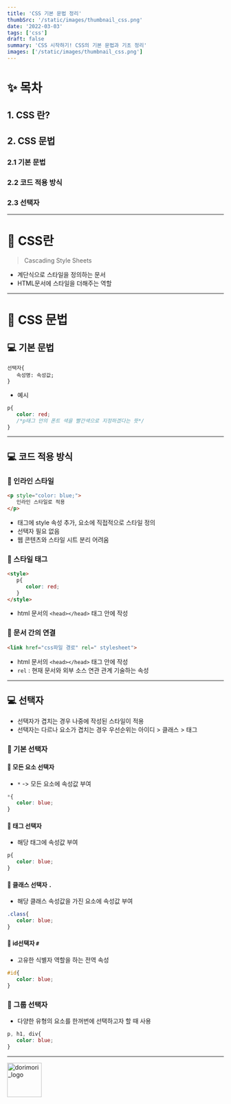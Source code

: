 ```yaml
---
title: 'CSS 기본 문법 정리'
thumbSrc: '/static/images/thumbnail_css.png'
date: '2022-03-03'
tags: ['css']
draft: false
summary: 'CSS 시작하기! CSS의 기본 문법과 기초 정리'
images: ['/static/images/thumbnail_css.png']
---
```

# ✨ 목차
## 1. CSS 란?
## 2. CSS 문법   
### 2.1 기본 문법
### 2.2 코드 적용 방식
### 2.3 선택자
---   
# 🎈 CSS란
> Cascading Style Sheets 
- 계단식으로 스타일을 정의하는 문서
- HTML문서에 스타일을 더해주는 역할 
---   
# 🎈 CSS 문법
## 💻 기본 문법
```
선택자{
   속성명: 속성값;
}
```
- 예시
```css
p{
   color: red;
   /*p태그 안의 폰트 색을 빨간색으로 지정하겠다는 뜻*/
}
```
---   
## 💻 코드 적용 방식
### 📎 인라인 스타일
```html
<p style="color: blue;">
   인라인 스타일로 적용
</p>
```
- 태그에 style 속성 추가, 요소에 직접적으로 스타일 정의
- 선택자 필요 없음
- 웹 콘텐츠와 스타일 시트 분리 어려움

### 📎 스타일 태그
```html
<style>
   p{
      color: red;
   }
</style>
```
- html 문서의 `<head></head>` 태그 안에 작성

### 📎 문서 간의 연결
```html
<link href="css파일 경로" rel=" stylesheet">
```
- html 문서의 `<head></head>` 태그 안에 작성
- `rel` : 현재 문서와 외부 소스 연관 관계 기술하는 속성

---   
## 💻 선택자
- 선택자가 겹치는 경우 나중에 작성된 스타일이 적용
- 선택자는 다르나 요소가 겹치는 경우 우선순위는 아이디 > 클래스 > 태그

### 📎 기본 선택자
#### 📼 모든 요소 선택자
- `*` -> 모든 요소에 속성값 부여
```css
*{
   color: blue;
}
```
   
#### 📼 태그 선택자 
- 해당 태그에 속성값 부여
```css
p{
   color: blue;
}
```   

#### 📼 클래스 선택자 `.`
- 해당 클래스 속성값을 가진 요소에 속성값 부여
```css
.class{
   color: blue;
}
```

#### 📼 id선택자 `#`
- 고유한 식별자 역할을 하는 전역 속성
```css
#id{
   color: blue;
}
```   

### 📎 그룹 선택자
- 다양한 유형의 요소를 한꺼번에 선택하고자 할 때 사용
```css
p, h1, div{
   color: blue;
}
```   

---

<img src="/static/images/dorimori_logo_long.jpg" height="80px" title="logo" alt="dorimori_logo"></img>